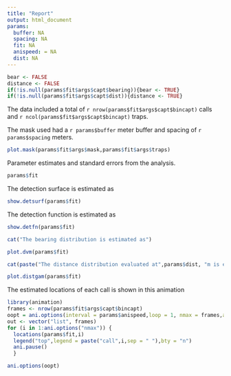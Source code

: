 ```yaml
---
title: "Report"
output: html_document
params:
  buffer: NA
  spacing: NA
  fit: NA
  anispeed: = NA
  dist: NA
---
```

```r
bear <- FALSE
distance <- FALSE
if(!is.null(params$fit$args$capt$bearing)){bear <- TRUE}
if(!is.null(params$fit$args$capt$dist)){distance <- TRUE}
```


The data included a total of `r nrow(params$fit$args$capt$bincapt)` calls and `r ncol(params$fit$args$capt$bincapt)` traps.

The mask used had a `r params$buffer` meter buffer and spacing of `r params$spacing` meters.

```r
plot.mask(params$fit$args$mask,params$fit$args$traps)
```


Parameter estimates and standard errors from the analysis. 
```r
params$fit
```

The detection surface is estimated as

```r
show.detsurf(params$fit)
```

The detection function is estimated as 

```r
show.detfn(params$fit)
```

```r
cat("The bearing distribution is estimated as")
```

```r
plot.dvm(params$fit)
```

```r
cat(paste("The distance distribution evaluated at",params$dist, "m is estimated as"))
```

```r
plot.distgam(params$fit)
```
The estimated locations of each call is shown in this animation

```r
library(animation)
frames <- nrow(params$fit$args$capt$bincapt)
oopt = ani.options(interval = params$anispeed,loop = 1, nmax = frames,ani.width = 600,ani.height = 600)
out <- vector("list", frames)
for (i in 1:ani.options("nmax")) {
  locations(params$fit,i)
  legend("top",legend = paste("call",i,sep = " "),bty = "n")
  ani.pause()
  }

ani.options(oopt)

```